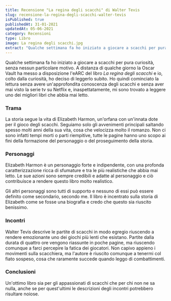 ```yaml
---
title: Recensione "La regina degli scacchi" di Walter Tevis
slug: recensione-la-regina-degli-scacchi-walter-tevis
isPublished: true
publishedAt: 31-01-2021
updatedAt: 05-06-2021
category: Recensioni
type: Libro
image: La regina degli scacchi.jpg
extract: "Qualche settimana fa ho iniziato a giocare a scacchi per pura curiosità, senza nessun particolare motivo. A distanza di qualche giorno la Oscar Vault ha messo a disposizione l’eARC del libro La regina degli scacchi e io, colto dalla curiosità, ho deciso di leggerlo subito. Ho quindi cominciato la lettura senza avere un’approfondita conoscenza degli scacchi e senza aver mai visto la serie tv su Netflix e, inaspettatamente, mi sono trovato a leggere uno dei migliori libri che abbia mai letto."
---
```


<Book slug="la-regina-degli-scacchi" />

Qualche settimana fa ho iniziato a giocare a scacchi per pura curiosità, senza nessun particolare motivo. A distanza di qualche giorno la Oscar Vault ha messo a disposizione l'eARC del libro _La regina degli scacchi_ e io, colto dalla curiosità, ho deciso di leggerlo subito. Ho quindi cominciato la lettura senza avere un'approfondita conoscenza degli scacchi e senza aver mai visto la serie tv su Netflix e, inaspettatamente, mi sono trovato a leggere uno dei migliori libri che abbia mai letto.

### Trama

La storia segue la vita di Elizabeth Harmon, un'orfana con un'innata dote per il gioco degli scacchi. Seguiamo solo gli avvenimenti principali saltando spesso molti anni della sua vita, cosa che velocizza molto il romanzo. Non ci sono infatti tempi morti o parti riempitive, tutte le pagine hanno uno scopo ai fini della formazione del personaggio o del proseguimento della storia.

### Personaggi

Elizabeth Harmon è un personaggio forte e indipendente, con una profonda caratterizzazione ricca di sfumature e tra le più realistiche che abbia mai letto. Le sue azioni sono sempre credibili e adatte al personaggio e ciò contribuisce a rendere questo libro molto realistico.

Gli altri personaggi sono tutti di supporto e nessuno di essi può essere definito come secondario, secondo me. Il libro è incentrato sulla storia di Elizabeth come se fosse una biografia e credo che questo sia riuscito benissimo.

### Incontri

Walter Tevis descrive le partite di scacchi in modo egregio riuscendo a rendere emozionante uno dei giochi più lenti che esistano. Partite dalla durata di quattro ore vengono riassunte in poche pagine, ma riuscendo comunque a farci percepire la fatica dei giocatori. Non capivo appieno i movimenti sulla scacchiera, ma l'autore è riuscito comunque a tenermi col fiato sospeso, cosa che raramente succede quando leggo di combattimenti.

### Conclusioni

Un'ottimo libro sia per gli appassionati di scacchi che per chi non ne sa nulla, anche se per quest'ultimi le descrizioni degli incontri potrebbero risultare noiose.